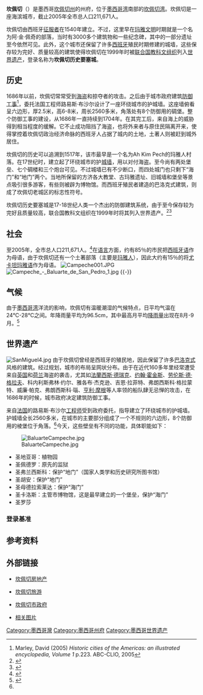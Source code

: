{{about|[[墨西哥|墨西哥]]坎佩切州的一座城市|墨西哥的一个州|坎佩切州}}
{{Infobox settlement
|official_name          = 坎佩切
|native_name            = San Francisco de Campeche
|settlement_type        = 城市
|motto                  = 
|image_skyline          = Montaje de San Francisco de Campeche.jpg
|imagesize              =250px
|image_caption          = 從頂部順時針方向坎佩切歷史中心、新海紀念碑、坎佩切市的馬萊孔、西班牙人紀念碑、聖米格爾堡、聖母無染原罪聖座堂、殖民建築、瑪雅天使像；從堡壘看坎佩切大教堂、歷史中心
|image_seal             =Campeche.png
|image_shield           = 
|image_map              = Campeche-CM.svg
|mapsize                = 
|map_caption            = 坎佩切在坎佩切州的位置
|image_map1             = Mexico map, MX-CAM.svg
|mapsize1               = 280px
|map_caption1           = 坎佩切州在墨西哥的位置
|pushpin_map            = 
|coordinates_region     = MX
|subdivision_type       = 国家
|subdivision_name       = {{flag|Mexico}}
|subdivision_type1      = [[坎佩切州|坎佩切州]]
|subdivision_name1      = [[File:Flag_of_Campeche.svg|40px]] [[坎佩切州|坎佩切州]]
|subdivision_type2      = 自治市
|subdivision_name2      = 坎佩切
|government_type        = 
|leader_title           = 市长
|leader_name            = Carlos Rosado Ruelas（[[墨西哥国家行动党|墨西哥国家行动党]]）
|leader_title1          =  
|leader_name1           = 
|leader_title2          =
|leader_name2           =

|established_title      = 建市时间
|established_date       = 1540年10月4日
|established_title2     = 
|established_date2      = 

|area_total_km2             = 
|area_total_sq_mi       = 
|area_land_km2          = 
|area_land_sq_mi        = 
|area_water_km2         = 
|area_water_sq_mi       = 
|area_water_percent     = 
|area_urban_km2         = 
|area_urban_sq_mi       = 
|area_metro_km2         = 
|area_metro_sq_mi       = 
|population_as_of       = 2005年
|population_footnotes   =
|population_note        =
|population_total       = 211,671
|population_density_km2 = 
|population_density_sq_mi = 
|population_metro       = 
|population_density_metro_km2 =  
|population_density_metro_sq_mi =
|population_urban       = 

|timezone               = [[北美中部时区|北美中部时区]]
|utc_offset             = 
|timezone_DST           = [[北美中部时区|北美中部时区]]
|utc_offset_DST         = 
|latd=19|latm=51|lats= 0|latNS=N
|longd=90|longm=31|longs=50| longEW=W
|coordinates_display    = inline,title
|elevation_m            = 10
|elevation_ft           = 33
|postal_code_type       =  
|area_code              =  981
|postal_code            =  24000 - 24576
|blank_name_sec2        = 主要機場
|blank_info_sec2        = [[Ing._Alberto_Acuña_Ongay_International_Airport|Ing. Alberto Acuña Ongay International Airport]]
 |blank1_name_sec2       =  [[IATA_Airport_Code|IATA Code]]  
|blank1_info_sec2       = [[Ing._Alberto_Acuña_Ongay_International_Airport|CPE]] 
|blank2_name_sec2       =  [[ICAO_airport_code|ICAO Code]]
|blank2_info_sec2       =  [[Ing._Alberto_Acuña_Ongay_International_Airport|MMCP]]
|website                =  http://municipiodecampeche.gob.mx/
|footnotes              = 
}}

'''坎佩切'''（{{lang-es|'''San Francisco de Campeche'''}}）是墨西哥[[坎佩切州|坎佩切州]]的州府，位于[[墨西哥湾|墨西哥湾]]南部的[[坎佩切湾|坎佩切湾]]。坎佩切是一座海滨城市，截止2005年全市总人口211,671人。

坎佩切由西班牙[[征服者|征服者]]在1540年建立。不过，这里早在[[玛雅文明|玛雅文明]]时期就是一个名为阿·金·佩奇的部落，当时有3000多个建筑物和一些纪念碑，其中的一部分遗址至今依然可见。此外，这个城市还保留了许多[[西班牙|西班牙]]殖民时期修建的城墙，这些保存较为完好、质量较高的建筑使得坎佩切在1999年时被[[联合国教科文组织|联合国教科文组织]]列入[[世界遗产|世界遗产]]，登录名称为'''坎佩切历史要塞城'''。

== 历史 ==
1686年以前，坎佩切常常受到[[海盗|海盗]]和掠夺者的攻击。之后由于城市政府建筑[[防御工事|防御工事]]<ref name=CAM>Marley, David (2005) ''Historic cities of the Americas: an illustrated encyclopedia, Volume 1'' p.223. ABC-CLIO, 2005</ref>，委托法国工程师路易斯·布沙尔设计了一座环绕城市的护城墙。这座墙俯看呈六边形，厚2.5米，高6-8米，周长2560多米，角落处有8个防御用的碉堡。整个防御工事的建设，从1686年一直持续到1704年。在其完工后，来自海上的威胁得到相当程度的缓解。它不止成功阻挡了海盗，也将外来者与原住民隔离开来，使得掌控着坎佩切政治经济命脉的西班牙人占据了城内的土地，土著人则被赶到城外居住。 

坎佩切的历史可以追溯到1517年，该市最早是一个名为Ah Kim Pech的玛雅人村落。在17世纪时，建立起了环绕城市的护[[城墙|城墙]]，用以对付海盗。至今尚有两处堡垒、七个碉楼和三个炮台可见。不过城墙已有不少断口，而四处城门也只剩下“海门”和“地门”两个。当地所保留的方济各大教堂、古玛雅遗址、旧城墙和堡垒等景点吸引很多游客，有些则被辟为博物馆。而西班牙殖民者建造的巴洛克式建筑，则成了坎佩切老城区的标志性符号。

坎佩切历史要塞城是17-18世纪人类一个杰出的防御建筑系统，由于至今保存较为完好且质量较高，联合国教科文组织在1999年时将其列入世界遗产。<ref>{{Cite web |url=http://whc.unesco.org/en/list/895 |title=Historic Fortified Town of Campeche - UNESCO World Heritage |accessdate=2010-07-30 |archive-date=2018-12-24 |archive-url=https://web.archive.org/web/20181224225829/http://whc.unesco.org/en/list/895 |dead-url=no }}</ref><ref>{{Cite web |url=http://www.worldheritagesite.org/sites/campeche.html |title=World Heritage Site - Campeche |accessdate=2010-07-30 |archive-date=2010-08-21 |archive-url=https://web.archive.org/web/20100821031628/http://www.worldheritagesite.org/sites/campeche.html |dead-url=no }}</ref>

== 社会 ==
至2005年，全市总人口211,671人。<ref>{{cite web |author=INEGI: Instituto Nacional de Estadística, Geografía e Informática |title=Link to tables of population data from Census of 2005 |url=http://www.inegi.gob.mx/est/contenidos/espanol/sistemas/conteo2005/localidad/iter/ |accessdate=2010-07-30 |deadurl=yes |archiveurl=https://www.webcitation.org/5msVc9rGy?url=http://www.inegi.gob.mx/est/contenidos/espanol/sistemas/conteo2005/localidad/iter/ |archivedate=2010-01-18 }}</ref>在[[语言|语言]]方面，约有85％的市民把[[西班牙语|西班牙语]]作为母语，由于坎佩切还有一个土著部落（主要是[[玛雅人|玛雅人]]），因此大约有15％的将[[尤卡坦玛雅语|尤卡坦玛雅语]]作为母语。
[[File:Campeche001.JPG|thumb]]
[[File:Campeche_-_Baluarte_de_San_Pedro_1.jpg|thumb]]
{{-}}
== 气候 ==
由于[[墨西哥湾|墨西哥湾]]洋流的影响，坎佩切有温暖潮湿的气候特点，日平均气温在24℃-28℃之间。年降雨量平均为96.5cm，其中最高月平均[[降雨量|降雨量]]出现在8月-9月。<ref>{{cite web|title=Campeche|url=http://www.nationsencyclopedia.com/mexico/Aguascalientes-M-xico/Campeche.html|accessdate=2010-07-30|archive-date=2009-04-26|archive-url=https://web.archive.org/web/20090426215840/http://www.nationsencyclopedia.com/mexico/Aguascalientes-M-xico/Campeche.html|dead-url=no}}</ref>
{{Infobox Weather 
|metric_first=yes
|single_line=yes
|location=坎佩切
|Jan_Hi_°C=20|Jan_REC_Hi_°C=<!--temperaturas máximas, las record son opcionales-->
|Feb_Hi_°C=25|Feb_REC_Hi_°C=
|Mar_Hi_°C=30|Mar_REC_Hi_°C=
|Apr_Hi_°C=35|Apr_REC_Hi_°C=
|May_Hi_°C=37|May_REC_Hi_°C=
|Jun_Hi_°C=35|Jun_REC_Hi_°C=
|Jul_Hi_°C=41|Jul_REC_Hi_°C=
|Aug_Hi_°C=34|Aug_REC_Hi_°C=
|Sep_Hi_°C=30|Sep_REC_Hi_°C=
|Oct_Hi_°C=25|Oct_REC_Hi_°C=
|Nov_Hi_°C=25|Nov_REC_Hi_°C=
|Dec_Hi_°C=19|Dec_REC_Hi_°C=
|Year_Hi_°C=33|Year_REC_Hi_°C=
|Jan_Lo_°C=15|Jan_REC_Lo_°C=<!--temperaturas mínimas, las record son opcionales-->
|Feb_Lo_°C=19|Feb_REC_Lo_°C=
|Mar_Lo_°C=20|Mar_REC_Lo_°C=
|Apr_Lo_°C=22|Apr_REC_Lo_°C=
|May_Lo_°C=23|May_REC_Lo_°C=
|Jun_Lo_°C=23|Jun_REC_Lo_°C=
|Jul_Lo_°C=29|Jul_REC_Lo_°C=
|Aug_Lo_°C=23|Aug_REC_Lo_°C=
|Sep_Lo_°C=23|Sep_REC_Lo_°C=
|Oct_Lo_°C=22|Oct_REC_Lo_°C=
|Nov_Lo_°C=17|Nov_REC_Lo_°C=
|Dec_Lo_°C=15|Dec_REC_Lo_°C=
|Year_Lo_°C=21|Year_REC_Lo_°C=

<!--****¡use mm or cm pero no ambos! ****-->
|Jan_Precip_cm=|Jan_Precip_mm=31
|Feb_Precip_cm=|Feb_Precip_mm=10
|Mar_Precip_cm=|Mar_Precip_mm=16
|Apr_Precip_cm=|Apr_Precip_mm=13
|May_Precip_cm=|May_Precip_mm=52
|Jun_Precip_cm=|Jun_Precip_mm=174
|Jul_Precip_cm=|Jul_Precip_mm=186
|Aug_Precip_cm=|Aug_Precip_mm=189
|Sep_Precip_cm=|Sep_Precip_mm=207
|Oct_Precip_cm=|Oct_Precip_mm=111
|Nov_Precip_cm=|Nov_Precip_mm=45
|Dec_Precip_cm=|Dec_Precip_mm=29
|Year_Precip_cm=|Year_Precip_mm=1060
|source=Servico Meteorológico Nacional<ref>{{cite web|url=http://smn.cna.gob.mx/|title=Normales Climatológicas 1971-2000 Campeche, Campeche|accessdate=2008-06-14|author=Servicio Meteorológico Nacional|language=es|archive-url=https://web.archive.org/web/20120822015000/http://www.smn.cna.gob.mx/|archive-date=2012-08-22|dead-url=yes}}</ref>
|accessdate=2008-06-14
}}

== 世界遗产 ==
{{世界遗产概要表
|zh_name =坎佩切历史要塞城
|site_img =Image:Migue.jpg
|site_img_capt =
|site_img_width =
|en_name =Historic Fortified Town of Campeche
|fr_name =Ville historique fortifiée de Campeche
|country = {{MEX}}
|Region =拉丁美洲和加勒比地区
|area =
|criterion_c =(ii)(iv)
|ID =895
|rg_year =	1999年
|Danger_year =
|ex_rg_year =
|iucn =
|remarks =
|org_url = http://whc.unesco.org/en/list/895
|map_img =
|map_img_width =
|locator_x =
|locator_y =
|Coor =
}}

[[File:SanMiguel4.jpg|thumb]]
由于坎佩切曾经是西班牙的殖民地，因此保留了许多[[巴洛克式|巴洛克式]]风格的建筑。经过规划，城市的布局呈网状分布。由于在近代160多年里经常遭受来自[[英国|英国]]和[[荷兰|荷兰]]海盗的袭击，尤其如[[法蘭西斯·德瑞克|法蘭西斯·德瑞克]]、[[约翰·霍金斯|约翰·霍金斯]]、[[劳伦斯·德·格拉夫|劳伦斯·德·格拉夫]]、科内利斯弗林·约尔、雅各布·杰克逊、吉恩·拉菲特、弗朗西斯科·格拉蒙特、威廉·帕克、弗朗西斯科·瑙、[[亨利·摩根|亨利·摩根]]等人率领的船队肆无忌惮的攻击，在1686年的时候，城市政府决定建筑防御工事。

来自[[法国|法国]]的路易斯·布沙尔[[工程师|工程师]]受到政府委托，指导建立了环绕城市的护城墙。护城墙全长2560多米，在城市的主要部分组成了一个不规则的六边形，8个防御用的棱堡位于角落。<ref name=CAM/>今天，这些壁垒有不同的功能，具体职能如下：

[[File:BaluarteCampeche.jpg|thumb]]

* 圣地亚哥：植物园
* 圣佩德罗：原先的监狱
* 圣弗兰西斯科：保护“地门”（国家人类学和历史研究所图书馆）
* 圣胡安：保护“地门”
* 圣母德拉索莱达：保护“海门”
* 圣卡洛斯：主管市博物馆，这是最早建立的一个堡垒，保护“海门”
* 圣罗莎

=== 登录基准 ===
{{世界遗产基准|2|4}}

== 参考资料 ==
{{reflist}}

== 外部链接 ==
{{Commonscat|San Francisco de Campeche}}
* {{en icon}} [https://web.archive.org/web/20190706140053/http://cheapmexicorealestate.com/ 坎佩切房地产]
* {{en icon}} [http://campeche.alcubo.com/en/ 坎佩切旅游]{{Dead link|date=2019年5月 |bot=InternetArchiveBot |fix-attempted=yes }}
* {{es icon}} [https://web.archive.org/web/20060824171122/http://www.ayuntamientodecampeche.gob.mx/ 坎佩切市政府]
* {{en icon}} [https://web.archive.org/web/20110820085406/http://lugaresyviajes.com/ciudades/campeche.htm 相关图片]

{{墨西哥世界遗产}}

[[Category:墨西哥灣|Category:墨西哥灣]]
[[Category:墨西哥州府|Category:墨西哥州府]]
[[Category:墨西哥世界遗产|Category:墨西哥世界遗产]]
